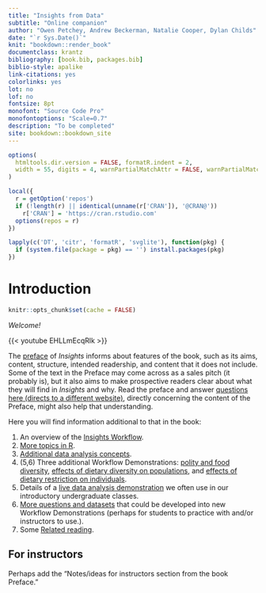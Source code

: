 ```yaml
---
title: "Insights from Data"
subtitle: "Online companion"
author: "Owen Petchey, Andrew Beckerman, Natalie Cooper, Dylan Childs"
date: "`r Sys.Date()`"
knit: "bookdown::render_book"
documentclass: krantz
bibliography: [book.bib, packages.bib]
biblio-style: apalike
link-citations: yes
colorlinks: yes
lot: no
lof: no
fontsize: 8pt
monofont: "Source Code Pro"
monofontoptions: "Scale=0.7"
description: "To be completed"
site: bookdown::bookdown_site
---
```



```r
options(
  htmltools.dir.version = FALSE, formatR.indent = 2,
  width = 55, digits = 4, warnPartialMatchAttr = FALSE, warnPartialMatchDollar = FALSE
)

local({
  r = getOption('repos')
  if (!length(r) || identical(unname(r['CRAN']), '@CRAN@'))
    r['CRAN'] = 'https://cran.rstudio.com' 
  options(repos = r)
})

lapply(c('DT', 'citr', 'formatR', 'svglite'), function(pkg) {
  if (system.file(package = pkg) == '') install.packages(pkg)
})
```



# Introduction

```r
knitr::opts_chunk$set(cache = FALSE)
```

*Welcome!*

{{< youtube EHLLmEcqRlk >}}

The [preface](hyperlink to pdf of Preface?) of *Insights* informs about features of the book, such as its aims, content, structure, intended readership, and content that it does not include. Some of the text in the Preface may come across as a sales pitch (it probably is), but it also aims to make prospective readers clear about what they will find in *Insights* and why. Read the preface and answer [questions here (directs to a different website)](insightsfromdata.org), directly concerning the content of the Preface, might also help that understanding.

Here you will find information additional to that in the book:

1. An overview of the [Insights Workflow](#insights-workflow).
2. [More topics in R](#more-r).
3. [Additional data analysis concepts](#more-concepts).
4. (5,6) Three additional Workflow Demonstrations: [polity and food diversity](#WFD-food-pol), [effects of dietary diversity on populations](#WFD-dietdiv-effect), and [effects of dietary restriction on individuals](#WFD-diet-restrict).
7. Details of a [live data analysis demonstration](#live-data-demo) we often use in our introductory undergraduate classes.
8. [More questions and datasets](#more-questions-data) that could be developed into new Workflow Demonstrations (perhaps for students to practice with and/or instructors to use.).
9. Some [Related reading](#related-reading).



## For instructors

Perhaps add the "Notes/ideas for instructors section from the book Preface."




